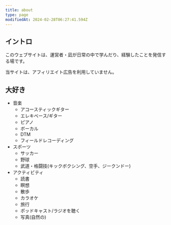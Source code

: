 ```yaml
---
title: about
type: page
modifiedAt: 2024-02-28T06:27:41.594Z
---
```

## イントロ

このウェブサイトは、運営者・凪が日常の中で学んだり、経験したことを発信する場です。

当サイトは、アフィリエイト広告を利用していません。

## 大好き

- 音楽
  - アコースティックギター
  - エレキベース/ギター
  - ピアノ
  - ボーカル
  - DTM
  - フィールドレコーディング
- スポーツ
  - サッカー
  - 野球
  - 武道・格闘技(キックボクシング、空手、ジークンドー)
- アクティビティ
  - 読書
  - 瞑想
  - 散歩
  - カラオケ
  - 旅行
  - ポッドキャスト/ラジオを聴く
  - 写真(自然の)
